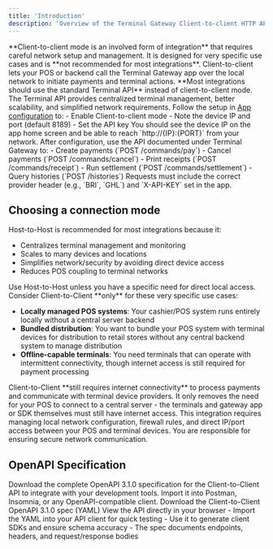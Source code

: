 ```yaml
---
title: 'Introduction'
description: 'Overview of the Terminal Gateway Client-to-client HTTP API and required app configuration.'
---
```


<Warning>
**Client-to-client mode is an involved form of integration** that requires careful network setup and management. It is designed for very specific use cases and is **not recommended for most integrations**.
</Warning>

<Info>
Client-to-client lets your POS or backend call the Terminal Gateway app over the local network to initiate payments and terminal actions.
</Info>

<Tip>
**Most integrations should use the standard Terminal API** instead of client-to-client mode. The Terminal API provides centralized terminal management, better scalability, and simplified network requirements.
</Tip>

<Steps>
<Step title="Configure the Terminal Gateway app">
  Follow the setup in <a href="/api-reference/terminal-gateway/app-configuration#client-to-client">App configuration</a> to:
  - Enable Client-to-client mode
  - Note the device IP and port (default 8189)
  - Set the API key

  <Check>
  You should see the device IP on the app home screen and be able to reach `http://{IP}:{PORT}` from your network.
  </Check>
</Step>

<Step title="Use the Client-to-client API">
  After configuration, use the API documented under Terminal Gateway to:
  - Create payments (`POST /commands/pay`)
  - Cancel payments (`POST /commands/cancel`)
  - Print receipts (`POST /commands/receipt`)
  - Run settlement (`POST /commands/settlement`)
  - Query histories (`POST /histories`)
</Step>
</Steps>

<Tip>
Requests must include the correct provider header (e.g., `BRI`, `GHL`) and `X-API-KEY` set in the app.
</Tip>

## Choosing a connection mode

<AccordionGroup>
<Accordion title="Recommended: Host-to-Host (Default)">
  Host-to-Host is recommended for most integrations because it:

  - Centralizes terminal management and monitoring
  - Scales to many devices and locations
  - Simplifies network/security by avoiding direct device access
  - Reduces POS coupling to terminal networks

  <Tip>
    Use Host-to-Host unless you have a specific need for direct local access.
  </Tip>
</Accordion>

<Accordion title="Use Client-to-Client when">
  Consider Client-to-Client **only** for these very specific use cases:

  - **Locally managed POS systems**: Your cashier/POS system runs entirely locally without a central server backend
  - **Bundled distribution**: You want to bundle your POS system with terminal devices for distribution to retail stores without any central backend system to manage distribution
  - **Offline-capable terminals**: You need terminals that can operate with intermittent connectivity, though internet access is still required for payment processing

  <Warning>
    Client-to-Client **still requires internet connectivity** to process payments and communicate with terminal device providers. It only removes the need for your POS to connect to a central server - the terminals and gateway app or SDK themselves must still have internet access.
  </Warning>

  <Warning>
    This integration requires managing local network configuration, firewall rules, and direct IP/port access between your POS and terminal devices. You are responsible for ensuring secure network communication.
  </Warning>
</Accordion>
</AccordionGroup>


## OpenAPI Specification

<Note>
  Download the complete OpenAPI 3.1.0 specification for the Client-to-Client API
  to integrate with your development tools. Import it into Postman, Insomnia,
  or any OpenAPI-compatible client.
  </Note>

<CardGroup cols={2}>
<Card title="Download YAML" icon="file-code" href="/openapi-spec(client-to-client).yaml" download="xendit-terminal-gateway-client-to-client.yaml">
  Download the Client-to-Client OpenAPI 3.1.0 spec (YAML)
</Card>

<Card title="View in Browser" icon="terminal" href="/api-reference/client-to-client-terminal-api/create-payment-request">
  View the API directly in your browser
</Card>
</CardGroup>

<Tip>
  - Import the YAML into your API client for quick testing
  - Use it to generate client SDKs and ensure schema accuracy
  - The spec documents endpoints, headers, and request/response bodies
</Tip>



